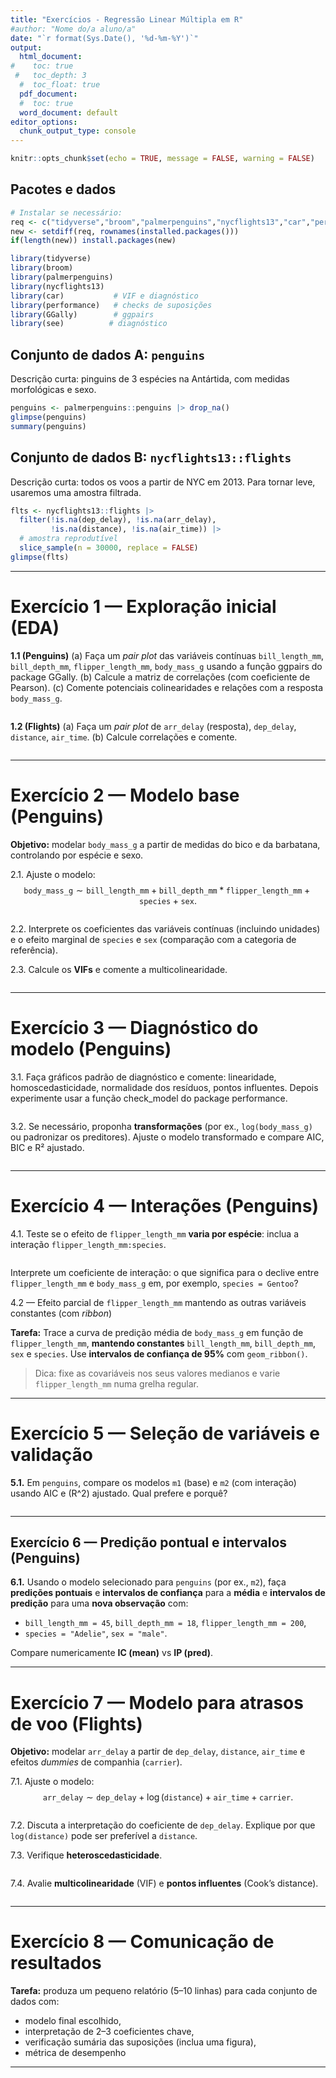 ```yaml
---
title: "Exercícios - Regressão Linear Múltipla em R"
#author: "Nome do/a aluno/a"
date: "`r format(Sys.Date(), '%d-%m-%Y')`"
output:
  html_document:
#    toc: true
 #   toc_depth: 3
  #  toc_float: true
  pdf_document:
  #  toc: true
  word_document: default
editor_options:
  chunk_output_type: console
---
```


```r
knitr::opts_chunk$set(echo = TRUE, message = FALSE, warning = FALSE)
```


## Pacotes e dados

```r
# Instalar se necessário:
req <- c("tidyverse","broom","palmerpenguins","nycflights13","car","performance","GGally", "see")
new <- setdiff(req, rownames(installed.packages()))
if(length(new)) install.packages(new)

library(tidyverse)
library(broom)
library(palmerpenguins)
library(nycflights13)
library(car)           # VIF e diagnóstico
library(performance)   # checks de suposições
library(GGally)        # ggpairs
library(see)          # diagnóstico
```

## Conjunto de dados A: `penguins`

Descrição curta: pinguins de 3 espécies na Antártida, com medidas morfológicas e sexo.

```r
penguins <- palmerpenguins::penguins |> drop_na()
glimpse(penguins)
summary(penguins)
```

## Conjunto de dados B: `nycflights13::flights`

Descrição curta: todos os voos a partir de NYC em 2013. Para tornar leve, usaremos uma amostra filtrada.

```r
flts <- nycflights13::flights |>
  filter(!is.na(dep_delay), !is.na(arr_delay),
         !is.na(distance), !is.na(air_time)) |>
  # amostra reprodutível
  slice_sample(n = 30000, replace = FALSE)
glimpse(flts)
```

---

# Exercício 1 — Exploração inicial (EDA)

**1.1 (Penguins)**
(a) Faça um *pair plot* das variáveis contínuas `bill_length_mm`, `bill_depth_mm`, `flipper_length_mm`, `body_mass_g` usando a função ggpairs do package GGally.
(b) Calcule a matriz de correlações (com coeficiente de Pearson).
(c) Comente potenciais colinearidades e relações com a resposta `body_mass_g`.

```r

```

**1.2 (Flights)**
(a) Faça um *pair plot* de `arr_delay` (resposta), `dep_delay`, `distance`, `air_time`.
(b) Calcule correlações e comente.

```r

```

---

# Exercício 2 — Modelo base (Penguins)

**Objetivo:** modelar `body_mass_g` a partir de medidas do bico e da barbatana, controlando por espécie e sexo.

2.1. Ajuste o modelo:
$$
\texttt{body_mass_g} \sim \texttt{bill_length_mm} + \texttt{bill_depth_mm} * \texttt{flipper_length_mm} + \texttt{species} + \texttt{sex}.
$$

```r

```

2.2. Interprete os coeficientes das variáveis contínuas (incluindo unidades) e o efeito marginal de `species` e `sex` (comparação com a categoria de referência).

2.3. Calcule os **VIFs** e comente a multicolinearidade.

```r

```

---

# Exercício 3 — Diagnóstico do modelo (Penguins)

3.1. Faça gráficos padrão de diagnóstico e comente: linearidade, homoscedasticidade, normalidade dos resíduos, pontos influentes. Depois experimente usar a função check_model do package performance.

```r

```

3.2. Se necessário, proponha **transformações** (por ex., `log(body_mass_g)` ou padronizar os preditores). Ajuste o modelo transformado e compare AIC, BIC e R² ajustado.

```r

```

---

# Exercício 4 — Interações (Penguins)

4.1. Teste se o efeito de `flipper_length_mm` **varia por espécie**: inclua a interação `flipper_length_mm:species`.

```r

```

Interprete um coeficiente de interação: o que significa para o declive entre `flipper_length_mm` e `body_mass_g` em, por exemplo, `species = Gentoo`?


4.2 — Efeito parcial de `flipper_length_mm` mantendo as outras variáveis constantes (com *ribbon*)

**Tarefa:** Trace a curva de predição média de `body_mass_g` em função de `flipper_length_mm`, **mantendo constantes** `bill_length_mm`, `bill_depth_mm`, `sex` e `species`. Use **intervalos de confiança de 95%** com `geom_ribbon()`.

> Dica: fixe as covariáveis nos seus valores medianos e varie `flipper_length_mm` numa grelha regular.



---

# Exercício 5 — Seleção de variáveis e validação

**5.1.** Em `penguins`, compare os modelos `m1` (base) e `m2` (com interação) usando AIC e (R^2) ajustado. Qual prefere e porquê?

```r

```



---


## Exercício 6 — Predição pontual e intervalos (Penguins)

**6.1.** Usando o modelo selecionado para `penguins` (por ex., `m2`), faça **predições pontuais** e **intervalos de confiança** para a **média** e **intervalos de predição** para uma **nova observação** com:

* `bill_length_mm = 45`, `bill_depth_mm = 18`, `flipper_length_mm = 200`,
* `species = "Adelie"`, `sex = "male"`.

Compare numericamente **IC (mean)** vs **IP (pred)**.


---


# Exercício 7 — Modelo para atrasos de voo (Flights)

**Objetivo:** modelar `arr_delay` a partir de `dep_delay`, `distance`, `air_time` e efeitos *dummies* de companhia (`carrier`).

7.1. Ajuste o modelo:
$$
\texttt{arr_delay} \sim \texttt{dep_delay} + \log(\texttt{distance}) + \texttt{air_time} + \texttt{carrier}.
$$

```r

```

7.2. Discuta a interpretação do coeficiente de `dep_delay`. Explique por que `log(distance)` pode ser preferível a `distance`.

7.3. Verifique **heteroscedasticidade**. 

```r

```

7.4. Avalie **multicolinearidade** (VIF) e **pontos influentes** (Cook’s distance).

```r

```

---



# Exercício 8 — Comunicação de resultados

**Tarefa:** produza um pequeno relatório (5–10 linhas) para cada conjunto de dados com:

* modelo final escolhido,
* interpretação de 2–3 coeficientes chave,
* verificação sumária das suposições (inclua uma figura),
* métrica de desempenho 

---



